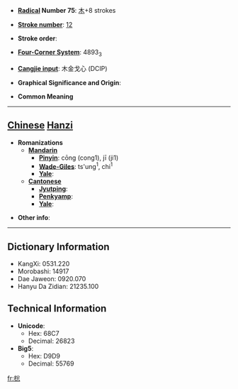 * '''[[Wiktionary:Chinese radical index| Radical]] Number 75''': [[Wiktionary:Chinese radical index 木|木]]+8 strokes

* '''[[Wiktionary:Chinese total strokes index|Stroke number]]''': [[Wiktionary:Chinese total strokes index 12|12]]

* '''Stroke order''': 

* '''[[Wiktionary:Chinese four corner index|Four-Corner System]]''': 4893<sub>3</sub>

* '''[[Wiktionary:Chinese Cangjie index|Cangjie input]]''': 木金戈心 (DCIP)

* '''Graphical Significance and Origin''': 

* '''Common Meaning'''

----

== [[Chinese]] [[Hanzi]] ==

* '''Romanizations'''
** '''[[Mandarin]]'''
*** '''[[Pinyin]]''': cōng (cong1), jī (ji1)
*** '''[[Wade-Giles]]''': ts'ung<sup>1</sup>, chi<sup>1</sup>
*** '''[[Yale]]''': 
** '''[[Cantonese]]'''
*** '''[[Jyutping]]''':
*** '''[[Penkyamp]]''': 
*** '''[[Yale]]''': 

* '''Other info''': 

----

== Dictionary Information ==

* KangXi: 0531.220
* Morobashi: 14917
* Dae Jaweon: 0920.070
* Hanyu Da Zidian: 21235.100

== Technical Information ==

* '''Unicode''':
** Hex: 68C7
** Decimal: 26823
* '''Big5''':
** Hex: D9D9
** Decimal: 55769

[[fr:棇]]